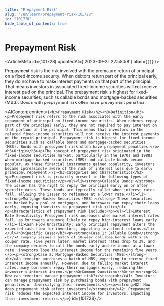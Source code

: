 ```yaml
---
title: "Prepayment Risk"
slug: "/en/learn/prepayment-risk-101728"
id: "101728"
hide_table_of_contents: true
---
```



# Prepayment Risk

<ArticleMeta id={101728} updatedAt={'2023-09-25 22:58:58'} alias={`[]`} />
<div className='border-solid border-b border-t-0 my-4 border-[var(--ifm-color-gray-300)]' />

Prepayment risk is the risk involved with the premature return of principal on a fixed-income security. When debtors return part of the principal early, they do not have to make interest payments on that part of the principal. That means investors in associated fixed-income securities will not receive interest paid on the principal. The prepayment risk is highest for fixed-income securities, such as callable bonds and mortgage-backed securities (MBS). Bonds with prepayment risk often have prepayment penalties.

<AIContent content={`<h2>Prepayment Risk</h2><h3>Definition</h3><p>Prepayment risk refers to the risk associated with the early repayment of principal on fixed-income securities. When debtors repay part of the principal early, they are not required to pay interest on that portion of the principal. This means that investors in the related fixed-income securities will not receive the interest payments on the repaid principal. Prepayment risk is highest for fixed-income securities such as callable bonds and mortgage-backed securities (MBS). Bonds with prepayment risk often have prepayment penalties.</p><h3>Origin</h3><p>The concept of prepayment risk originated in the fixed-income securities market, particularly in the 1970s and 1980s when mortgage-backed securities (MBS) and callable bonds became popular. As these financial instruments gained popularity, investors became increasingly aware of the risk of interest loss due to early principal repayment.</p><h3>Categories and Characteristics</h3><p>Prepayment risk is primarily present in the following types of fixed-income securities:</p><ul><li><strong>Callable Bonds:</strong> The issuer has the right to repay the principal early on or after specific dates. These bonds are typically called when interest rates fall, allowing the issuer to refinance at a lower rate.</li><li><strong>Mortgage-Backed Securities (MBS):</strong> These securities are backed by a pool of mortgages, and borrowers can repay their loans early, exposing investors to prepayment risk.</li></ul><p>Characteristics of prepayment risk include:</p><ul><li>Interest Rate Sensitivity: Prepayment risk increases when market interest rates fall, as borrowers are more likely to repay high-interest loans early.</li><li>Cash Flow Uncertainty: Early principal repayment alters the expected cash flow for investors, impacting investment returns.</li></ul><h3>Specific Cases</h3><p><strong>Case 1: Callable Bonds</strong><br/>A company issues a batch of 10-year callable bonds with a 5% coupon rate. Five years later, market interest rates drop to 3%, and the company decides to call the bonds early and refinance at a lower rate. Investors lose the interest income for the remaining five years.</p><p><strong>Case 2: Mortgage-Backed Securities (MBS)</strong><br/>An investor purchases a batch of MBS, expecting to receive fixed interest income annually. However, due to falling market interest rates, many borrowers repay their mortgages early, reducing the investor's interest income.</p><h3>Common Questions</h3><p><strong>Q1: How can investors manage prepayment risk?</strong><br/>A1: Investors can manage prepayment risk by purchasing bonds with prepayment penalties or diversifying their investments.</p><p><strong>Q2: How does prepayment risk affect investors?</strong><br/>A2: Prepayment risk reduces the expected interest income for investors, impacting their investment returns.</p>`} id={101728} />
